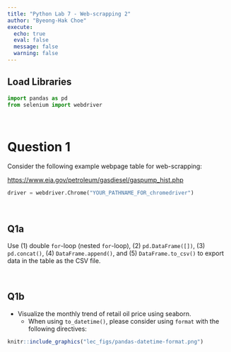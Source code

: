 ```yaml
---
title: "Python Lab 7 - Web-scrapping 2"
author: "Byeong-Hak Choe"
execute:
  echo: true
  eval: false
  message: false
  warning: false
---
```


## Load Libraries

```python
import pandas as pd
from selenium import webdriver
```

<br>

# Question 1


Consider the following example webpage table for web-scrapping:

[https://www.eia.gov/petroleum/gasdiesel/gaspump_hist.php](https://www.eia.gov/petroleum/gasdiesel/gaspump_hist.php)

```python
driver = webdriver.Chrome("YOUR_PATHNAME_FOR_chromedriver")
```

<br>

## Q1a
Use (1) double `for`-loop (nested `for`-loop), (2) `pd.DataFrame([])`, (3) `pd.concat()`, (4) `DataFrame.append()`, and (5) `DataFrame.to_csv()` to export data in the table as the CSV file.

<br>

## Q1b

- Visualize the monthly trend of retail oil price using seaborn.
  - When using `to_datetime()`, please consider using `format` with the following directives:
  

```r
knitr::include_graphics("lec_figs/pandas-datetime-format.png")
```

